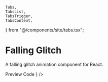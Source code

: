     Tabs,
    TabsList,
    TabsTrigger,
    TabsContent,
} from "@/components/site/tabs.tsx";


# Falling Glitch
A falling glitch animation component for React.

<Tabs defaultValue="preview" className="">
  <TabsList>
    <TabsTrigger value="preview">Preview</TabsTrigger>
    <TabsTrigger value="code">Code</TabsTrigger>
  </TabsList>
  <TabsContent value="preview">
    <ComponentRenderer component={<FallingGlitchAn />} />
  </TabsContent>
  <TabsContent value="code">
    <CodeBlock filePath="app/docs/falling-glitch/falling-glitch.tsx" />
  </TabsContent>
</Tabs>

